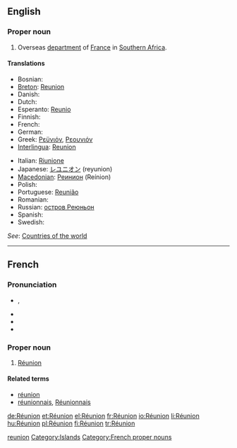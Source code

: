 {{also|reunion|Reunion|réunion}}
==English==
{{wikipedia}}

===Proper noun===
{{en-proper noun}}

# Overseas [[department]] of [[France]] in [[Southern Africa]].

====Translations====
{{trans-top|Overseas depatment of France}}
* Bosnian: {{t-|bs|Reunion|m}}
* [[Breton]]: [[Reunion]]
* Danish: {{t-|da|Réunion}}
* Dutch: {{t-|nl|Réunion}}
* Esperanto: [[Reunio]]
* Finnish: {{t+|fi|Réunion}}
* French: {{t+|fr|Réunion}}
* German: {{t+|de|Réunion}}
* Greek: [[Ρεϋνιόν]], [[Ρεουνιόν]]
* [[Interlingua]]: [[Reunion]]
{{trans-mid}}
* Italian: [[Riunione]]
* Japanese: [[レユニオン]] (reyunion)
* [[Macedonian]]: [[Реинион]] (Reínion) {{m}}
* Polish: {{t-|pl|Reunion}}
* Portuguese: [[Reunião]]
* Romanian: {{t-|ro|Reunion|n}}
* Russian: [[остров Реюньон]]
* Spanish: {{t+|es|Reunión}}
* Swedish: {{t-|sv|Réunion}}
{{trans-bottom}}

''See'': [[Appendix:Countries of the world|Countries of the world]]

[[Category:English words spelled with diacritics|reunion]]
[[Category:Islands]]

----

==French==

===Pronunciation===
* {{IPA|/ʁe.y.njɔ̃/|lang=fr}}, {{X-SAMPA|/Re.y.njO~/}}
* {{audio|Fr-Paris--La Réunion.ogg|Audio (Paris)}}
* {{rhymes|ɔ̃|lang=fr}}
* {{homophones|réunion|réunions|lang=fr}}

===Proper noun===
{{fr-noun-unc|f}}

# [[#English|Réunion]]

====Related terms====
* [[réunion]]
* [[réunionnais]], [[Réunionnais]]

[[Category:French proper nouns]]

[[de:Réunion]]
[[et:Réunion]]
[[el:Réunion]]
[[fr:Réunion]]
[[io:Réunion]]
[[li:Réunion]]
[[hu:Réunion]]
[[pl:Réunion]]
[[fi:Réunion]]
[[tr:Réunion]]